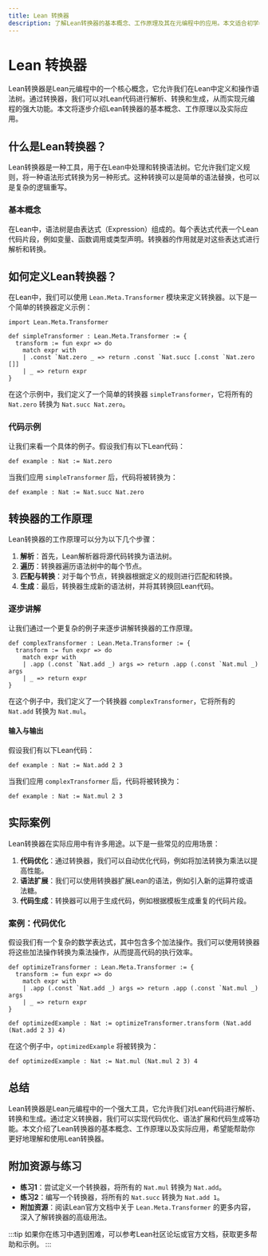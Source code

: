 ```yaml
---
title: Lean 转换器
description: 了解Lean转换器的基本概念、工作原理及其在元编程中的应用。本文适合初学者，包含代码示例和实际案例。
---
```


# Lean 转换器

Lean转换器是Lean元编程中的一个核心概念，它允许我们在Lean中定义和操作语法树。通过转换器，我们可以对Lean代码进行解析、转换和生成，从而实现元编程的强大功能。本文将逐步介绍Lean转换器的基本概念、工作原理以及实际应用。

## 什么是Lean转换器？

Lean转换器是一种工具，用于在Lean中处理和转换语法树。它允许我们定义规则，将一种语法形式转换为另一种形式。这种转换可以是简单的语法替换，也可以是复杂的逻辑重写。

### 基本概念

在Lean中，语法树是由表达式（Expression）组成的。每个表达式代表一个Lean代码片段，例如变量、函数调用或类型声明。转换器的作用就是对这些表达式进行解析和转换。

## 如何定义Lean转换器？

在Lean中，我们可以使用 `Lean.Meta.Transformer` 模块来定义转换器。以下是一个简单的转换器定义示例：

```lean
import Lean.Meta.Transformer

def simpleTransformer : Lean.Meta.Transformer := {
  transform := fun expr => do
    match expr with
    | .const `Nat.zero _ => return .const `Nat.succ [.const `Nat.zero []]
    | _ => return expr
}
```

在这个示例中，我们定义了一个简单的转换器 `simpleTransformer`，它将所有的 `Nat.zero` 转换为 `Nat.succ Nat.zero`。

### 代码示例

让我们来看一个具体的例子。假设我们有以下Lean代码：

```lean
def example : Nat := Nat.zero
```

当我们应用 `simpleTransformer` 后，代码将被转换为：

```lean
def example : Nat := Nat.succ Nat.zero
```

## 转换器的工作原理

Lean转换器的工作原理可以分为以下几个步骤：

1. **解析**：首先，Lean解析器将源代码转换为语法树。
2. **遍历**：转换器遍历语法树中的每个节点。
3. **匹配与转换**：对于每个节点，转换器根据定义的规则进行匹配和转换。
4. **生成**：最后，转换器生成新的语法树，并将其转换回Lean代码。

### 逐步讲解

让我们通过一个更复杂的例子来逐步讲解转换器的工作原理。

```lean
def complexTransformer : Lean.Meta.Transformer := {
  transform := fun expr => do
    match expr with
    | .app (.const `Nat.add _) args => return .app (.const `Nat.mul _) args
    | _ => return expr
}
```

在这个例子中，我们定义了一个转换器 `complexTransformer`，它将所有的 `Nat.add` 转换为 `Nat.mul`。

#### 输入与输出

假设我们有以下Lean代码：

```lean
def example : Nat := Nat.add 2 3
```

当我们应用 `complexTransformer` 后，代码将被转换为：

```lean
def example : Nat := Nat.mul 2 3
```

## 实际案例

Lean转换器在实际应用中有许多用途。以下是一些常见的应用场景：

1. **代码优化**：通过转换器，我们可以自动优化代码，例如将加法转换为乘法以提高性能。
2. **语法扩展**：我们可以使用转换器扩展Lean的语法，例如引入新的运算符或语法糖。
3. **代码生成**：转换器可以用于生成代码，例如根据模板生成重复的代码片段。

### 案例：代码优化

假设我们有一个复杂的数学表达式，其中包含多个加法操作。我们可以使用转换器将这些加法操作转换为乘法操作，从而提高代码的执行效率。

```lean
def optimizeTransformer : Lean.Meta.Transformer := {
  transform := fun expr => do
    match expr with
    | .app (.const `Nat.add _) args => return .app (.const `Nat.mul _) args
    | _ => return expr
}

def optimizedExample : Nat := optimizeTransformer.transform (Nat.add (Nat.add 2 3) 4)
```

在这个例子中，`optimizedExample` 将被转换为：

```lean
def optimizedExample : Nat := Nat.mul (Nat.mul 2 3) 4
```

## 总结

Lean转换器是Lean元编程中的一个强大工具，它允许我们对Lean代码进行解析、转换和生成。通过定义转换器，我们可以实现代码优化、语法扩展和代码生成等功能。本文介绍了Lean转换器的基本概念、工作原理以及实际应用，希望能帮助你更好地理解和使用Lean转换器。

## 附加资源与练习

- **练习1**：尝试定义一个转换器，将所有的 `Nat.mul` 转换为 `Nat.add`。
- **练习2**：编写一个转换器，将所有的 `Nat.succ` 转换为 `Nat.add 1`。
- **附加资源**：阅读Lean官方文档中关于 `Lean.Meta.Transformer` 的更多内容，深入了解转换器的高级用法。

:::tip
如果你在练习中遇到困难，可以参考Lean社区论坛或官方文档，获取更多帮助和示例。
:::